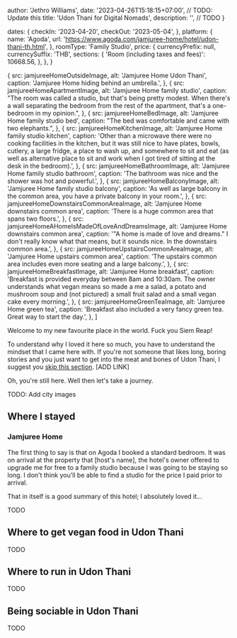 

  author: 'Jethro Williams',
  date: '2023-04-26T15:18:15+07:00', // TODO: Update this
  title: 'Udon Thani for Digital Nomads',
  description: '', // TODO
}

  dates: {
    checkIn: '2023-04-20',
    checkOut: '2023-05-04',
  },
  platform: {
    name: 'Agoda',
    url: 'https://www.agoda.com/jamjuree-home/hotel/udon-thani-th.html',
  },
  roomType: 'Family Studio',
  price: {
    currencyPrefix: null,
    currencySuffix: 'THB',
    sections: {
      'Room (including taxes and fees)': 10668.56,
    },
  },
}

  {
    src: jamjureeHomeOutsideImage,
    alt: 'Jamjuree Home Udon Thani',
    caption: 'Jamjuree Home hiding behind an umbrella.',
  },
  {
    src: jamjureeHomeApartmentImage,
    alt: 'Jamjuree Home family studio',
    caption: "The room was called a studio, but that's being pretty modest. When there's a wall separating the bedroom from the rest of the apartment, that's a one-bedroom in my opinion.",
  },
  {
    src: jamjureeHomeBedImage,
    alt: 'Jamjuree Home family studio bed',
    caption: "The bed was comfortable and came with two elephants.",
  },
  {
    src: jamjureeHomeKitchenImage,
    alt: 'Jamjuree Home family studio kitchen',
    caption: 'Other than a microwave there were no cooking facilities in the kitchen, but it was still nice to have plates, bowls, cutlery, a large fridge, a place to wash up, and somewhere to sit and eat (as well as alternative place to sit and work when I got tired of sitting at the desk in the bedroom).',
  },
  {
    src: jamjureeHomeBathroomImage,
    alt: 'Jamjuree Home family studio bathroom',
    caption: 'The bathroom was nice and the shower was hot and powerful.',
  },
  {
    src: jamjureeHomeBalconyImage,
    alt: 'Jamjuree Home family studio balcony',
    caption: 'As well as large balcony in the common area, you have a private balcony in your room.',
  },
  {
    src: jamjureeHomeDownstairsCommonAreaImage,
    alt: 'Jamjuree Home downstairs common area',
    caption: 'There is a huge common area that spans two floors.',
  },
  {
    src: jamjureeHomeAHomeIsMadeOfLoveAndDreamsImage,
    alt: 'Jamjuree Home downstairs common area',
    caption: '"A home is made of love and dreams." I don\'t really know what that means, but it sounds nice. In the downstairs common area.',
  },
  {
    src: jamjureeHomeUpstairsCommonAreaImage,
    alt: 'Jamjuree Home upstairs common area',
    caption: 'The upstairs common area includes even more seating and a large balcony.',
  },
  {
    src: jamjureeHomeBreakfastImage,
    alt: 'Jamjuree Home breakfast',
    caption: 'Breakfast is provided everyday between 8am and 10:30am. The owner understands what vegan means so made a me a salad, a potato and mushroom soup and (not pictured) a small fruit salad and a small vegan cake every morning.',
  },
  {
    src: jamjureeHomeGreenTeaImage,
    alt: 'Jamjuree Home green tea',
    caption: 'Breakfast also included a very fancy green tea. Great way to start the day.',
  },
]


Welcome to my new favourite place in the world. Fuck you Siem Reap!

To understand why I loved it here so much, you have to understand the mindset that I came here with. If you're not someone that likes long, boring stories and you just want to get into the meat and bones of Udon Thani, I suggest you [skip this section](#). [ADD LINK]

Oh, you're still here. Well then let's take a journey.

TODO: Add city images

## Where I stayed

### Jamjuree Home

<AccommodationTable details={jamjureeHomeDetails} />

The first thing to say is that on Agoda I booked a standard bedroom. It was on arrival at the property that [host's name], the hotel's owner offered to upgrade me for free to a family studio because I was going to be staying so long. I don't think you'll be able to find a studio for the price I paid prior to arrival.

That in itself is a good summary of this hotel; I absolutely loved it...

TODO

<ImageGallery images={jamjureeHomeImages} />

## Where to get vegan food in Udon Thani

TODO

## Where to run in Udon Thani

TODO

## Being sociable in Udon Thani

TODO
